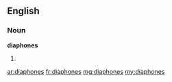 ==English==

===Noun===
'''diaphones'''

# {{plural of|diaphone}}

[[ar:diaphones]]
[[fr:diaphones]]
[[mg:diaphones]]
[[my:diaphones]]